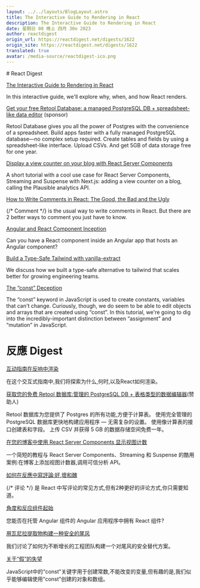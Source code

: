 ```yaml
---
layout: ../../layouts/BlogLayout.astro
title: The Interactive Guide to Rendering in React
description: The Interactive Guide to Rendering in React
date: 星期日 08 晚上 四月 30o 2023
author: reactdigest
origin_url: https://reactdigest.net/digests/1622
origin_site: https://reactdigest.net/digests/1622
translated: true
avatar: /media-source/reactdigest-ico.png
---
```



<Reference client:only="react" title="The Interactive Guide to Rendering in React" url="https://reactdigest.net/digests/1622" />

<Detail client:only="react">
	# React Digest

[The Interactive Guide to Rendering in React](https://reactdigest.net/link/15447/a24eb3ef-556d-456e-a6a4-25de0a1cd63b/email)

In this interactive guide, we'll explore why, when, and how React renders.

[Get your free Retool Database: a managed PostgreSQL DB + spreadsheet-like data editor](https://reactdigest.net/link/15448/a24eb3ef-556d-456e-a6a4-25de0a1cd63b/email) (sponsor)

Retool Database gives you all the power of Postgres with the convenience of a spreadsheet. Build apps faster with a fully managed PostgreSQL database—no complex setup required. Create tables and fields by using a spreadsheet-like interface. Upload CSVs. And get 5GB of data storage free for one year.

[Display a view counter on your blog with React Server Components](https://reactdigest.net/link/15449/a24eb3ef-556d-456e-a6a4-25de0a1cd63b/email)

A short tutorial with a cool use case for React Server Components, Streaming and Suspense with Next.js: adding a view counter on a blog, calling the Plausible analytics API.

[How to Write Comments in React: The Good, the Bad and the Ugly](https://reactdigest.net/link/15450/a24eb3ef-556d-456e-a6a4-25de0a1cd63b/email)

{/\* Comment \*/} is the usual way to write comments in React. But there are 2 better ways to comment you just have to know.

[Angular and React Component Inception](https://reactdigest.net/link/15451/a24eb3ef-556d-456e-a6a4-25de0a1cd63b/email)

Can you have a React component inside an Angular app that hosts an Angular component?

[Build a Type-Safe Tailwind with vanilla-extract](https://reactdigest.net/link/15452/a24eb3ef-556d-456e-a6a4-25de0a1cd63b/email)

We discuss how we built a type-safe alternative to tailwind that scales better for growing engineering teams.

[The “const” Deception](https://reactdigest.net/link/15453/a24eb3ef-556d-456e-a6a4-25de0a1cd63b/email)

The “const” keyword in JavaScript is used to create constants, variables that can't change. Curiously, though, we do seem to be able to edit objects and arrays that are created using “const”. In this tutorial, we're going to dig into the incredibly-important distinction between “assignment” and “mutation” in JavaScript.


</Detail>

# 反應 Digest

[互动指南在反响中渲染](https://reactdigest.net/link/15447/a24eb3ef-556d-456e-a6a4-25de0a1cd63b/email)

在这个交互式指南中,我们将探索为什么,何时,以及React如何渲染。

[获取您的免费 Retool 数据库:管理的 PostgreSQL DB + 表格类型的数据编辑器](https://reactdigest.net/link/15448/a24eb3ef-556d-456e-a6a4-25de0a1cd63b/email)(赞助人)

Retool 数据库为您提供了 Postgres 的所有功能,方便于计算表。 使用完全管理的 PostgreSQL 数据库更快地构建应用程序 — 无需复杂的设置。 使用像计算表的接口创建表和字段。 上传 CSV 并获得 5 GB 的数据存储空间免费一年。

[在您的博客中使用 React Server Components 显示视图计数](https://reactdigest.net/link/15449/a24eb3ef-556d-456e-a6a4-25de0a1cd63b/email)

一个简短的教程与 React Server Components、Streaming 和 Suspense 的酷用案例:在博客上添加视图计数器,调用可信分析 API。

[如何在反應中寫評論:好,壞和醜](https://reactdigest.net/link/15450/a24eb3ef-556d-456e-a6a4-25de0a1cd63b/email)

{/\* 评论 \*/} 是 React 中写评论的常见方式,但有2种更好的评论方式,你只需要知道。

[角度和反应组件起始](https://reactdigest.net/link/15451/a24eb3ef-556d-456e-a6a4-25de0a1cd63b/email)

您能否在托管 Angular 组件的 Angular 应用程序中拥有 React 组件?

[用瓦尼拉提取物构建一种安全的尾风](https://reactdigest.net/link/15452/a24eb3ef-556d-456e-a6a4-25de0a1cd63b/email)

我们讨论了如何为不断增长的工程团队构建一个对尾风的安全替代方案。

[关于“假”的失望](https://reactdigest.net/link/15453/a24eb3ef-556d-456e-a6a4-25de0a1cd63b/email)

JavaScript中的“const”关键字用于创建常数,不能改变的变量,但有趣的是,我们似乎能够编辑使用“const”创建的对象和数组。


